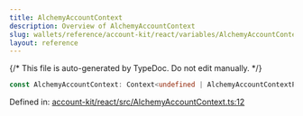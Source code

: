 ```yaml
---
title: AlchemyAccountContext
description: Overview of AlchemyAccountContext
slug: wallets/reference/account-kit/react/variables/AlchemyAccountContext
layout: reference
---
```


{/* This file is auto-generated by TypeDoc. Do not edit manually. */}

```ts
const AlchemyAccountContext: Context<undefined | AlchemyAccountContextProps>;
```

Defined in: [account-kit/react/src/AlchemyAccountContext.ts:12](https://github.com/alchemyplatform/aa-sdk/blob/153785ddc87beb160382c2bae7dbafa4a66ade9a/account-kit/react/src/AlchemyAccountContext.ts#L12)
